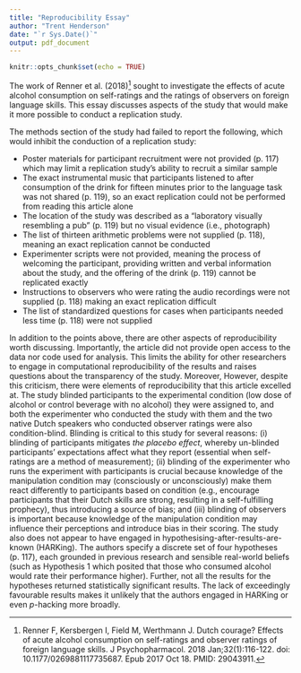 ```yaml
---
title: "Reproducibility Essay"
author: "Trent Henderson"
date: "`r Sys.Date()`"
output: pdf_document
---
```


```r
knitr::opts_chunk$set(echo = TRUE)
```

The work of Renner et al. (2018)^[Renner F, Kersbergen I, Field M, Werthmann J. Dutch courage? Effects of acute alcohol consumption on self-ratings and observer ratings of foreign language skills. J Psychopharmacol. 2018 Jan;32(1):116-122. doi: 10.1177/0269881117735687. Epub 2017 Oct 18. PMID: 29043911.] sought to investigate the effects of acute alcohol consumption on self-ratings and the ratings of observers on foreign language skills. This essay discusses aspects of the study that would make it more possible to conduct a replication study.

The methods section of the study had failed to report the following, which would inhibit the conduction of a replication study:

* Poster materials for participant recruitment were not provided (p. 117) which may limit a replication study's ability to recruit a similar sample
* The exact instrumental music that participants listened to after consumption of the drink for fifteen minutes prior to the language task was not shared (p. 119), so an exact replication could not be performed from reading this article alone
* The location of the study was described as a "laboratory visually resembling a pub" (p. 119) but no visual evidence (i.e., photograph)
* The list of thirteen arithmetic problems were not supplied (p. 118), meaning an exact replication cannot be conducted
* Experimenter scripts were not provided, meaning the process of welcoming the participant, providing written and verbal information about the study, and the offering of the drink (p. 119) cannot be replicated exactly
* Instructions to observers who were rating the audio recordings were not supplied (p. 118) making an exact replication difficult
* The list of standardized questions for cases when participants needed less time (p. 118) were not supplied

In addition to the points above, there are other aspects of reproducibility worth discussing. Importantly, the article did not provide open access to the data nor code used for analysis. This limits the ability for other researchers to engage in computational reproducibility of the results and raises questions about the transparency of the study. Moreover, However, despite this criticism, there were elements of reproducibility that this article excelled at. The study blinded participants to the experimental condition (low dose of alcohol or control beverage with no alcohol) they were assigned to, and both the experimenter who conducted the study with them and the two native Dutch speakers who conducted observer ratings were also condition-blind. Blinding is critical to this study for several reasons: (i) blinding of participants mitigates *the placebo effect*, whereby un-blinded participants' expectations affect what they report (essential when self-ratings are a method of measurement); (ii) blinding of the experimenter who runs the experiment with participants is crucial because knowledge of the manipulation condition may (consciously or unconsciously) make them react differently to participants based on condition (e.g., encourage participants that their Dutch skills are strong, resulting in a self-fulfilling prophecy), thus introducing a source of bias; and (iii) blinding of observers is important because knowledge of the manipulation condition may influence their perceptions and introduce bias in their scoring. The study also does not appear to have engaged in hypothesising-after-results-are-known (HARKing). The authors specify a discrete set of four hypotheses (p. 117), each grounded in previous research and sensible real-world beliefs (such as Hypothesis 1 which posited that those who consumed alcohol would rate their performance higher). Further, not all the results for the hypotheses returned statistically significant results. The lack of exceedingly favourable results makes it unlikely that the authors engaged in HARKing or even *p*-hacking more broadly.
